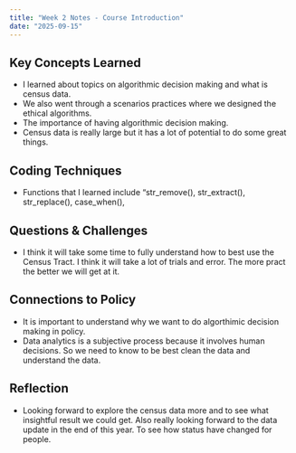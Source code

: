 ```yaml
---
title: "Week 2 Notes - Course Introduction"
date: "2025-09-15"
---
```


## Key Concepts Learned
- I learned about topics on algorithmic decision making and what is census data.
- We also went through a scenarios practices where we designed the ethical algorithms.
- The importance of having algorithmic decision making.
- Census data is really large but it has a lot of potential to do some great things. 


## Coding Techniques
- Functions that I learned include “str_remove(), str_extract(), str_replace(), case_when(),

## Questions & Challenges
- I think it will take some time to fully understand how to best use the Census Tract. I think it will take a lot of trials and error. The more pract the better we will get at it. 

## Connections to Policy
- It is important to understand why we want to do algorthimic decision making in policy. 
- Data analytics is a subjective process because it involves human decisions. So we need to know to be best clean the data and understand the data. 

## Reflection
- Looking forward to explore the census data more and to see what insightful result we could get. Also really looking forward to the data update in the end of this year. To see how status have changed for people.
